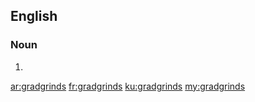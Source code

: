 ==English==

===Noun===
{{head|en|noun plural form}}

# {{plural of|gradgrind|lang=en}}

[[ar:gradgrinds]]
[[fr:gradgrinds]]
[[ku:gradgrinds]]
[[my:gradgrinds]]